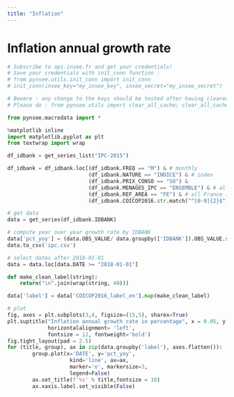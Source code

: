 ```yaml
---
title: "Inflation"
---
```


# Inflation annual growth rate

```python
# Subscribe to api.insee.fr and get your credentials!
# Save your credentials with init_conn function :
# from pynsee.utils.init_conn import init_conn
# init_conn(insee_key="my_insee_key", insee_secret="my_insee_secret")

# Beware : any change to the keys should be tested after having cleared the cache
# Please do : from pynsee.utils import clear_all_cache; clear_all_cache()"
```

```python
from pynsee.macrodata import *

%matplotlib inline
import matplotlib.pyplot as plt
from textwrap import wrap

df_idbank = get_series_list("IPC-2015")

df_idbank = df_idbank.loc[(df_idbank.FREQ == "M") & # monthly
                          (df_idbank.NATURE == "INDICE") & # index
                          (df_idbank.PRIX_CONSO == "SO") & 
                          (df_idbank.MENAGES_IPC == "ENSEMBLE") & # all kinds of household
                          (df_idbank.REF_AREA == "FE") & # all France including overseas departements
                          (df_idbank.COICOP2016.str.match("^[0-9]{2}$"))] # coicop aggregation level

# get data
data = get_series(df_idbank.IDBANK)

# compute year over year growth rate by IDBANK
data['pct_yoy'] = (data.OBS_VALUE/ data.groupby(['IDBANK']).OBS_VALUE.shift(12) - 1) * 100
data.to_csv('ipc.csv')
```

```python
# select dates after 2018-01-01
data = data.loc[data.DATE >= "2018-01-01"]

def make_clean_label(string):
    return("\n".join(wrap(string, 40)))

data['label'] = data['COICOP2016_label_en'].map(make_clean_label)

# plot
fig, axes = plt.subplots(3,4, figsize=(15,5), sharex=True)
plt.suptitle("Inflation annual growth rate in percentage", x = 0.05, y = 0.95,
             horizontalalignment= 'left', 
             fontsize = 12, fontweight='bold')
fig.tight_layout(pad = 2.5)
for (title, group), ax in zip(data.groupby('label'), axes.flatten()):
        group.plot(x='DATE', y='pct_yoy',
                    kind='line', ax=ax,
                    marker='o', markersize=3,
                    legend=False)
        ax.set_title(f'%s' % title,fontsize = 10)
        ax.xaxis.label.set_visible(False)
```

